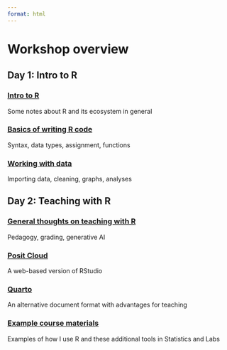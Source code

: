 ```yaml
---
format: html
---
```


# Workshop overview {.unnumbered}

## Day 1: Intro to R

### [Intro to R](1_1_intro-to-r.qmd)

Some notes about R and its ecosystem in general

### [Basics of writing R code](1_2_basics.qmd)

Syntax, data types, assignment, functions

### [Working with data](1_3_working-with-data.qmd)

Importing data, cleaning, graphs, analyses

## Day 2: Teaching with R

### [General thoughts on teaching with R](2_1_general-approach.qmd)

Pedagogy, grading, generative AI

### [Posit Cloud](2_2_posit-cloud.qmd)

A web-based version of RStudio

### [Quarto](2_3_quarto.qmd)

An alternative document format with advantages for teaching

### [Example course materials](2_4_course-materials.qmd)

Examples of how I use R and these additional tools in Statistics and Labs
